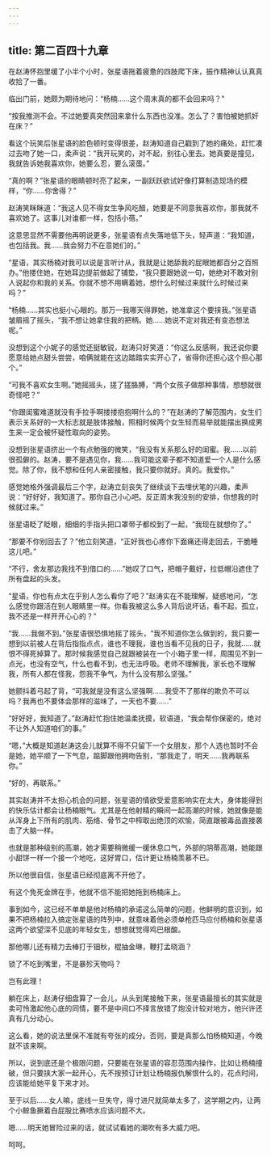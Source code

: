 ```yaml
---
---
---
```

title: 第二百四十九章
---




在赵涛怀抱里缓了小半个小时，张星语拖着疲惫的四肢爬下床，振作精神认认真真收拾了一番。

临出门前，她颇为期待地问：“杨楠……这个周末真的都不会回来吗？”

“按我推测不会。不过她要真突然回来拿什么东西也没准。怎么了？害怕被她抓奸在床？”

看这个玩笑后张星语的脸色顿时变得很差，赵涛知道自己戳到了她的痛处，赶忙凑过去吻了她一口，柔声说：“我开玩笑的，对不起，别往心里去。她真要是撞见，我就告诉她我喜欢你，她要么忍，要么滚蛋。”

“真的啊？”张星语的眼睛顿时亮了起来，一副跃跃欲试好像打算制造现场的模样，“你……你舍得？”

赵涛笑眯眯道：“我这人见不得女生争风吃醋，她要是不同意我喜欢你，那我就不喜欢她了。这事儿对谁都一样，包括小蓓。”

这意思显然不需要他再明说更多，张星语有点失落地低下头，轻声道：“我知道，也包括我。我……我会努力不在意她们的。”

“星语，其实杨楠对我可以说是言听计从，我就是让她舔我的屁眼她都百分之百照办。”他搂住她，在她耳边提前做起了铺垫，“我只要跟她说一句，她绝对不敢对别人说起你和我的关系。你就不想不用瞒着她，想什么时候过来就什么时候过来吗？”

“杨楠……其实也挺小心眼的。那万一我哪天得罪她，她准拿这个要挟我。”张星语皱眉摇了摇头，“我不想让她拿住我的把柄。她……她说不定对我还有变态想法呢。”

没想到这个小妮子的感觉还挺敏锐，赵涛只好笑道：“你这么反感啊，我还说你要愿意给她点甜头尝尝，咱俩就能在这边踏踏实实开心了，省得你还担心这个担心那个。”

“可我不喜欢女生啊。”她摇摇头，搓了搓胳膊，“两个女孩子做那种事情，想想就很奇怪吧？”

“你跟闺蜜难道就没有手拉手啊搂搂抱抱啊什么的？”在赵涛的了解范围内，女生们表示关系好的一大标志就是肢体接触，照相时候两个女生轻而易举就能摆出换成男生来一定会被怀疑性取向的姿势。

没想到张星语挤出一个有点勉强的微笑，“我没有关系那么好的闺蜜。我……以前很孤僻的。赵涛，要不是遇见你，我……我可能这辈子都不知道爱一个人是什么感觉。除了你，我不想和任何人亲密接触，我只要你就好。真的。我爱你。”

感觉她格外强调最后三个字，赵涛立刻丧失了继续谈下去埋伏笔的兴趣，柔声说：“好好好，我知道了。那你自己小心吧。反正周末我没别的安排，你想我的时候就过来。”

张星语眨了眨眼，细细的手指头把口罩带子都绞到了一起，“我现在就想你了。”

“那要不你别回去了？”他立刻笑道，“正好我也心疼你下面痛还得走回去，干脆睡这儿吧。”

“不行，舍友那边我找不到借口的……”她叹了口气，把帽子戴好，拉低帽沿遮住了所有盘起的头发。

“星语，你也有点太在乎别人怎么看你了吧？”赵涛实在不能理解，疑惑地问，“怎么感觉你跟活在别人眼睛里一样。你看我被这么多人背后说坏话，看不起，孤立，我不还是一样开开心心的？”

“我……我做不到。”张星语很恐惧地摇了摇头，“我不知道你怎么做到的，我只要一想到以前被人在背后指指点点，谁也不理我，谁也当看不见我的日子，我就……就恨不得死掉算了。那时候我感觉自己就跟被装在一个小箱子里一样，周围见不到一点光，也没有空气，什么也看不到，也无法呼吸。老师不理解我，家长也不理解我，所有人都在怪我，怨我不争气，为什么没有那么坚强。”

她颤抖着弓起了背，“可我就是没有这么坚强啊……我受不了那样的欺负不可以吗？我再也不要体会那样的滋味了，一天也不要……”

“好好好，我知道了。”赵涛赶忙抱住她温柔抚摸，软语道，“我会帮你保密的，绝对不让外人知道咱们的事。”

“嗯，”大概是知道赵涛这会儿就算不得不只留下一个女朋友，那个人选也暂时不会是她，她平顺了一下气息，踮脚跟他拥吻告别，“那我走了，明天……我再联系你。”

“好的，再联系。”

其实赵涛并不太担心机会的问题，张星语的情欲受爱意影响实在太大，身体能得到的快乐估计都会让杨楠眼气。尤其是在他射精的瞬间一起高潮的时候，她就像是能从浑身上下所有的肌肉、筋络、骨节之中榨取出绝顶的欢愉，简直跟被毒品直接袭击了大脑一样。

也就是那种级别的高潮，她才需要稍微缓一缓休息口气，外部的阴蒂高潮，她能跟小甜饼一样一个接一个地吃，这好胃口，估计更让杨楠羡慕不已。

所以他很自信，张星语已经彻底离不开他了。

有这个免死金牌在手，他就不信不能把她拖到杨楠床上。

事到如今，这已经不单单是他对杨楠的承诺这么简单的问题，他鲜明的意识到，如果不把杨楠拉入搞定张星语的阵列中，就意味着他必须单枪匹马应付杨楠和张星语这两个欲望深不见底的年轻女生，想想就觉得鸡巴根酸。

那他哪儿还有精力去棒打于钿秋，棍抽金琳，鞭打孟晓涵？

锁了不吃到嘴里，不是暴殄天物吗？

岂有此理！

躺在床上，赵涛仔细盘算了一会儿，从头到尾接触下来，张星语最擅长的其实就是卖可怜激起他心底的同情，要不是中间口不择言放错了炮没计较对地方，他兴许还真有几分动心。

这么看，她的说法里保不准就有夸张的成分。否则，要是真那么怕杨楠知道，今晚就不该来啊。

所以，说到底还是个极限问题，只要能在张星语的容忍范围内操作，比如让杨楠撞破，但只要挟大家一起开心，先不按预订计划让杨楠报仇解恨什么的，花点时间，应该能给她平复下来才对。

至于以后……女人嘛，底线一旦失守，得寸进尺就简单太多了，这学期之内，让两个小鲸鱼撅着白屁股比赛喷水应该问题不大。

嗯……明天她冒险过来的话，就试试看她的潮吹有多大威力吧。

呵呵。